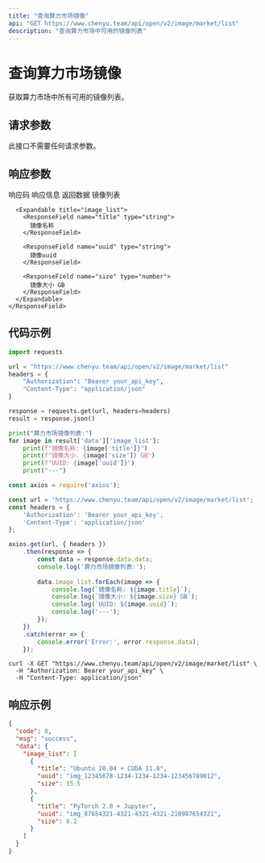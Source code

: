 ```yaml
---
title: "查询算力市场镜像"
api: "GET https://www.chenyu.team/api/open/v2/image/market/list"
description: "查询算力市场中可用的镜像列表"
---
```


# 查询算力市场镜像

获取算力市场中所有可用的镜像列表。

## 请求参数

此接口不需要任何请求参数。

## 响应参数

<ResponseField name="code" type="integer">
  响应码
</ResponseField>

<ResponseField name="msg" type="string">
  响应信息
</ResponseField>

<ResponseField name="data" type="object">
  返回数据
  
  <Expandable title="data">
    <ResponseField name="image_list" type="array">
      镜像列表
      
      <Expandable title="image_list">
        <ResponseField name="title" type="string">
          镜像名称
        </ResponseField>
        
        <ResponseField name="uuid" type="string">
          镜像uuid
        </ResponseField>
        
        <ResponseField name="size" type="number">
          镜像大小 GB
        </ResponseField>
      </Expandable>
    </ResponseField>
  </Expandable>
</ResponseField>

## 代码示例

<CodeGroup>

```python Python
import requests

url = "https://www.chenyu.team/api/open/v2/image/market/list"
headers = {
    "Authorization": "Bearer your_api_key",
    "Content-Type": "application/json"
}

response = requests.get(url, headers=headers)
result = response.json()

print("算力市场镜像列表:")
for image in result['data']['image_list']:
    print(f"镜像名称: {image['title']}")
    print(f"镜像大小: {image['size']} GB")
    print(f"UUID: {image['uuid']}")
    print("---")
```

```javascript JavaScript
const axios = require('axios');

const url = 'https://www.chenyu.team/api/open/v2/image/market/list';
const headers = {
    'Authorization': 'Bearer your_api_key',
    'Content-Type': 'application/json'
};

axios.get(url, { headers })
    .then(response => {
        const data = response.data.data;
        console.log('算力市场镜像列表:');
        
        data.image_list.forEach(image => {
            console.log(`镜像名称: ${image.title}`);
            console.log(`镜像大小: ${image.size} GB`);
            console.log(`UUID: ${image.uuid}`);
            console.log('---');
        });
    })
    .catch(error => {
        console.error('Error:', error.response.data);
    });
```

```curl cURL
curl -X GET "https://www.chenyu.team/api/open/v2/image/market/list" \
  -H "Authorization: Bearer your_api_key" \
  -H "Content-Type: application/json"
```

</CodeGroup>

## 响应示例

```json
{
  "code": 0,
  "msg": "success",
  "data": {
    "image_list": [
      {
        "title": "Ubuntu 20.04 + CUDA 11.8",
        "uuid": "img_12345678-1234-1234-1234-123456789012",
        "size": 15.5
      },
      {
        "title": "PyTorch 2.0 + Jupyter",
        "uuid": "img_87654321-4321-4321-4321-210987654321",
        "size": 8.2
      }
    ]
  }
}
```